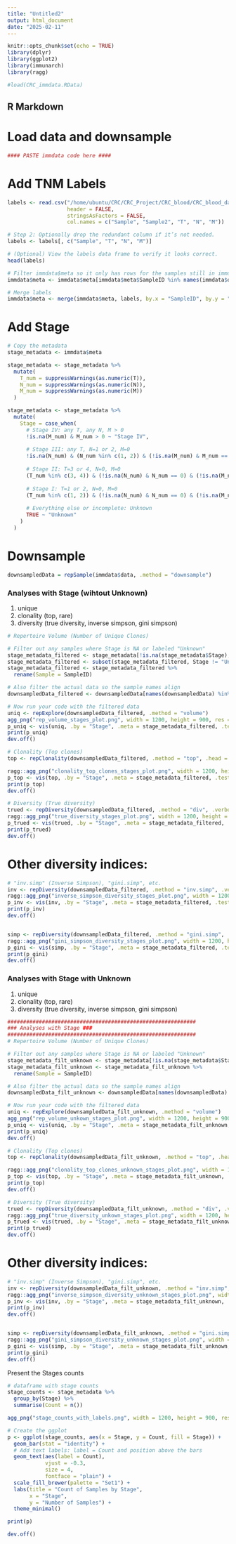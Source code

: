 ```yaml
---
title: "Untitled2"
output: html_document
date: "2025-02-11"
---
```


```r
knitr::opts_chunk$set(echo = TRUE)
library(dplyr)
library(ggplot2)
library(immunarch)
library(ragg)
```

```r
#load(CRC_immdata.RData)
```

## R Markdown

# Load data and downsample

```r
#### PASTE immdata code here ####
```

# Add TNM Labels 

```r
labels <- read.csv("/home/ubuntu/CRC/CRC_Project/CRC_blood/CRC_blood_data/t_n_m_labels.csv", 
                   header = FALSE, 
                   stringsAsFactors = FALSE,
                   col.names = c("Sample", "Sample2", "T", "N", "M"))

# Step 2: Optionally drop the redundant column if it’s not needed.
labels <- labels[, c("Sample", "T", "N", "M")]

# (Optional) View the labels data frame to verify it looks correct.
head(labels)
```
```r
# Filter immdata$meta so it only has rows for the samples still in immdata$data
immdata$meta <- immdata$meta[immdata$meta$SampleID %in% names(immdata$data), ]

# Merge labels
immdata$meta <- merge(immdata$meta, labels, by.x = "SampleID", by.y = "Sample", all.x = TRUE)
```


# Add Stage
```r
# Copy the metadata
stage_metadata <- immdata$meta

stage_metadata <- stage_metadata %>%
  mutate(
    T_num = suppressWarnings(as.numeric(T)),
    N_num = suppressWarnings(as.numeric(N)),
    M_num = suppressWarnings(as.numeric(M))
  )
```

```r
stage_metadata <- stage_metadata %>%
  mutate(
    Stage = case_when(
      # Stage IV: any T, any N, M > 0
      !is.na(M_num) & M_num > 0 ~ "Stage IV",
      
      # Stage III: any T, N=1 or 2, M=0
      !is.na(N_num) & (N_num %in% c(1, 2)) & (!is.na(M_num) & M_num == 0) ~ "Stage III",
      
      # Stage II: T=3 or 4, N=0, M=0
      (T_num %in% c(3, 4)) & (!is.na(N_num) & N_num == 0) & (!is.na(M_num) & M_num == 0) ~ "Stage II",
      
      # Stage I: T=1 or 2, N=0, M=0
      (T_num %in% c(1, 2)) & (!is.na(N_num) & N_num == 0) & (!is.na(M_num) & M_num == 0) ~ "Stage I",
      
      # Everything else or incomplete: Unknown
      TRUE ~ "Unknown"
    )
  )
```


# Downsample 
```r
downsampledData = repSample(immdata$data, .method = "downsample")
```


############################################################
### Analyses with Stage (wihtout Unknown) ###
############################################################

1. unique
2. clonality (top, rare)
3. diversity (true diversity, inverse simpson, gini simpson)

```r
# Repertoire Volume (Number of Unique Clones)

# Filter out any samples where Stage is NA or labeled "Unknown"
stage_metadata_filtered <- stage_metadata[!is.na(stage_metadata$Stage), ]
stage_metadata_filtered <- subset(stage_metadata_filtered, Stage != "Unknown")
stage_metadata_filtered <- stage_metadata_filtered %>%
  rename(Sample = SampleID)

# Also filter the actual data so the sample names align
downsampledData_filtered <- downsampledData[names(downsampledData) %in% stage_metadata_filtered$Sample]
```


```r
# Now run your code with the filtered data
uniq <- repExplore(downsampledData_filtered, .method = "volume")
agg_png("rep_volume_stages_plot.png", width = 1200, height = 900, res = 144)
p_uniq <- vis(uniq, .by = "Stage", .meta = stage_metadata_filtered, .test = FALSE)
print(p_uniq)
dev.off()
```


```r
# Clonality (Top clones)
top <- repClonality(downsampledData_filtered, .method = "top", .head = c(10,100,1000))

ragg::agg_png("clonality_top_clones_stages_plot.png", width = 1200, height = 900, res = 144)
p_top <- vis(top, .by = "Stage", .meta = stage_metadata_filtered, .test = FALSE)
print(p_top)
dev.off()
```

```r
# Diversity (True diversity)
trued <- repDiversity(downsampledData_filtered, .method = "div", .verbose = FALSE)
ragg::agg_png("true_diversity_stages_plot.png", width = 1200, height = 900, res = 144)
p_trued <- vis(trued, .by = "Stage", .meta = stage_metadata_filtered, .test = FALSE)
print(p_trued)
dev.off()
```

# Other diversity indices:

```r
# "inv.simp" (Inverse Simpson), "gini.simp", etc.
inv <- repDiversity(downsampledData_filtered, .method = "inv.simp", .verbose = FALSE)
ragg::agg_png("inverse_simpson_diversity_stages_plot.png", width = 1200, height = 900, res = 144)
p_inv <- vis(inv, .by = "Stage", .meta = stage_metadata_filtered, .test = FALSE)
print(p_inv)
dev.off()


simp <- repDiversity(downsampledData_filtered, .method = "gini.simp", .verbose = FALSE)
ragg::agg_png("gini_simpson_diversity_stages_plot.png", width = 1200, height = 900, res = 144)
p_gini <- vis(simp, .by = "Stage", .meta = stage_metadata_filtered, .test = FALSE)
print(p_gini)
dev.off()
```

############################################################
### Analyses with Stage with Unknown ###
############################################################

1. unique
2. clonality (top, rare)
3. diversity (true diversity, inverse simpson, gini simpson)

```r
############################################################
### Analyses with Stage ###
############################################################
# Repertoire Volume (Number of Unique Clones)

# Filter out any samples where Stage is NA or labeled "Unknown"
stage_metadata_filt_unknown <- stage_metadata[!is.na(stage_metadata$Stage), ]
stage_metadata_filt_unknown <- stage_metadata_filt_unknown %>%
  rename(Sample = SampleID)

# Also filter the actual data so the sample names align
downsampledData_filt_unknown <- downsampledData[names(downsampledData) %in% stage_metadata_filt_unknown$Sample]
```


```r
# Now run your code with the filtered data
uniq <- repExplore(downsampledData_filt_unknown, .method = "volume")
agg_png("rep_volume_unkown_stages_plot.png", width = 1200, height = 900, res = 144)
p_uniq <- vis(uniq, .by = "Stage", .meta = stage_metadata_filt_unknown, .test = FALSE)
print(p_uniq)
dev.off()
```


```r
# Clonality (Top clones)
top <- repClonality(downsampledData_filt_unknown, .method = "top", .head = c(10,100,1000))

ragg::agg_png("clonality_top_clones_unknown_stages_plot.png", width = 1200, height = 900, res = 144)
p_top <- vis(top, .by = "Stage", .meta = stage_metadata_filt_unknown, .test = FALSE)
print(p_top)
dev.off()
```

```r
# Diversity (True diversity)
trued <- repDiversity(downsampledData_filt_unknown, .method = "div", .verbose = FALSE)
ragg::agg_png("true_diversity_unkown_stages_plot.png", width = 1200, height = 900, res = 144)
p_trued <- vis(trued, .by = "Stage", .meta = stage_metadata_filt_unknown, .test = FALSE)
print(p_trued)
dev.off()
```

# Other diversity indices:

```r
# "inv.simp" (Inverse Simpson), "gini.simp", etc.
inv <- repDiversity(downsampledData_filt_unknown, .method = "inv.simp", .verbose = FALSE)
ragg::agg_png("inverse_simpson_diversity_unknown_stages_plot.png", width = 1200, height = 900, res = 144)
p_inv <- vis(inv, .by = "Stage", .meta = stage_metadata_filt_unknown, .test = FALSE)
print(p_inv)
dev.off()


simp <- repDiversity(downsampledData_filt_unknown, .method = "gini.simp", .verbose = FALSE)
ragg::agg_png("gini_simpson_diversity_unknown_stages_plot.png", width = 1200, height = 900, res = 144)
p_gini <- vis(simp, .by = "Stage", .meta = stage_metadata_filt_unknown, .test = FALSE)
print(p_gini)
dev.off()
```

Present the Stages counts

```r
# dataframe with stage counts
stage_counts <- stage_metadata %>%
  group_by(Stage) %>%
  summarise(Count = n())

agg_png("stage_counts_with_labels.png", width = 1200, height = 900, res = 144)

# Create the ggplot 
p <- ggplot(stage_counts, aes(x = Stage, y = Count, fill = Stage)) +
  geom_bar(stat = "identity") +
  # Add text labels: label = Count and position above the bars
  geom_text(aes(label = Count), 
            vjust = -0.3,
            size = 4,             
            fontface = "plain") +  
  scale_fill_brewer(palette = "Set1") +
  labs(title = "Count of Samples by Stage",
       x = "Stage",
       y = "Number of Samples") +
  theme_minimal()

print(p)

dev.off()
```


